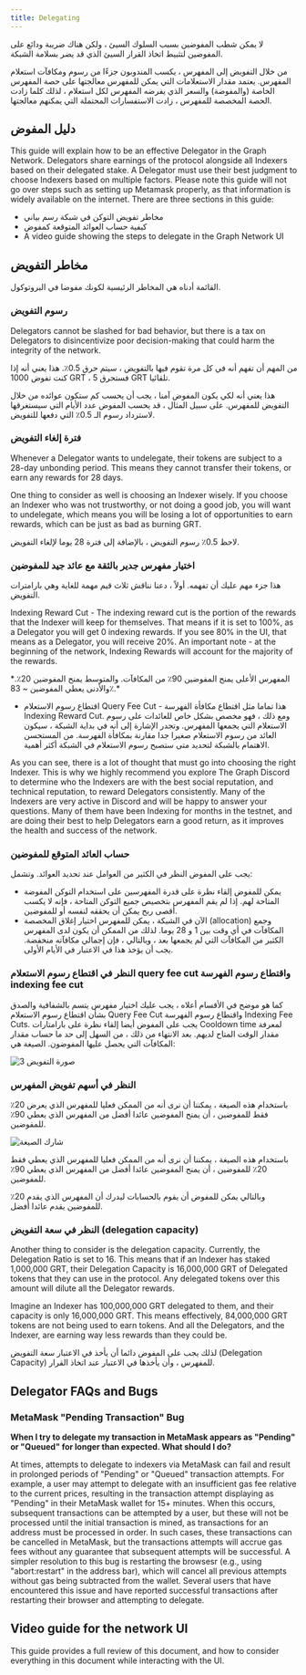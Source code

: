 ```yaml
---
title: Delegating
---
```


لا يمكن شطب المفوضين بسبب السلوك السيئ ، ولكن هناك ضريبة ودائع على المفوضين لتثبيط اتخاذ القرار السيئ الذي قد يضر بسلامة الشبكة.

من خلال التفويض إلى المفهرس ، يكسب المندوبون جزءًا من رسوم ومكافآت استعلام المفهرس. يعتمد مقدار الاستعلامات التي يمكن للمفهرس معالجتها على حصة المفهرس الخاصة (والمفوضة) والسعر الذي يفرضه المفهرس لكل استعلام ، لذلك كلما زادت الحصة المخصصة للمفهرس ، زادت الاستفسارات المحتملة التي يمكنهم معالجتها.

## دليل المفوض

This guide will explain how to be an effective Delegator in the Graph Network. Delegators share earnings of the protocol alongside all Indexers based on their delegated stake. A Delegator must use their best judgment to choose Indexers based on multiple factors. Please note this guide will not go over steps such as setting up Metamask properly, as that information is widely available on the internet. There are three sections in this guide:

- مخاطر تفويض التوكن في شبكة رسم بياني
- كيفية حساب العوائد المتوقعة كمفوض
- A video guide showing the steps to delegate in the Graph Network UI

## مخاطر التفويض

القائمة أدناه هي المخاطر الرئيسية لكونك مفوضا في البروتوكول.

### رسوم التفويض

Delegators cannot be slashed for bad behavior, but there is a tax on Delegators to disincentivize poor decision-making that could harm the integrity of the network.

من المهم أن تفهم أنه في كل مرة تقوم فيها بالتفويض ، سيتم حرق 0.5٪. هذا يعني أنه إذا كنت تفوض 1000 GRT ، فستحرق 5 GRT تلقائيا.

هذا يعني أنه لكي يكون المفوض آمنا ، يجب أن يحسب كم ستكون عوائده من خلال التفويض للمفهرس. على سبيل المثال ، قد يحسب المفوض عدد الأيام التي سيستغرقها لاسترداد رسوم الـ 0.5٪ التي دفعها للتفويض.

### فترة إلغاء التفويض

Whenever a Delegator wants to undelegate, their tokens are subject to a 28-day unbonding period. This means they cannot transfer their tokens, or earn any rewards for 28 days.

One thing to consider as well is choosing an Indexer wisely. If you choose an Indexer who was not trustworthy, or not doing a good job, you will want to undelegate, which means you will be losing a lot of opportunities to earn rewards, which can be just as bad as burning GRT.

<div sx={{ mx: 'auto', maxWidth: '400px' }}>لاحظ 0.5٪ رسوم التفويض ، بالإضافة إلى فترة 28 يوما لإلغاء التفويض.</div>

### اختيار مفهرس جدير بالثقة مع عائد جيد للمفوضين

هذا جزء مهم عليك أن تفهمه. أولاً ، دعنا نناقش ثلاث قيم مهمة للغاية وهي بارامترات التفويض.

Indexing Reward Cut - The indexing reward cut is the portion of the rewards that the Indexer will keep for themselves. That means if it is set to 100%, as a Delegator you will get 0 indexing rewards. If you see 80% in the UI, that means as a Delegator, you will receive 20%. An important note - at the beginning of the network, Indexing Rewards will account for the majority of the rewards.

<div sx={{ mx: 'auto', maxWidth: '700px' }}>
  *المفهرس الأعلى يمنح المفوضين 90٪ من المكافآت. والمتوسط يمنح المفوضين 20٪. والأدنى يعطي المفوضين ~ 83٪.*
</div>

- اقتطاع رسوم الاستعلام Query Fee Cut - هذا تماما مثل اقتطاع مكافأة الفهرسة Indexing Reward Cut. ومع ذلك ، فهو مخصص بشكل خاص للعائدات على رسوم الاستعلام التي يجمعها المفهرس. وتجدر الإشارة إلى أنه في بداية الشبكة ، سيكون العائد من رسوم الاستعلام صغيرا جدا مقارنة بمكافأة الفهرسة. من المستحسن الاهتمام بالشبكة لتحديد متى ستصبح رسوم الاستعلام في الشبكة أكثر أهمية.

As you can see, there is a lot of thought that must go into choosing the right Indexer. This is why we highly recommend you explore The Graph Discord to determine who the Indexers are with the best social reputation, and technical reputation, to reward Delegators consistently. Many of the Indexers are very active in Discord and will be happy to answer your questions. Many of them have been Indexing for months in the testnet, and are doing their best to help Delegators earn a good return, as it improves the health and success of the network.

### حساب العائد المتوقع للمفوضين

يجب على المفوض النظر في الكثير من العوامل عند تحديد العوائد. وتشمل:

- يمكن للمفوض إلقاء نظرة على قدرة المفهرسين على استخدام التوكن المفوضة المتاحة لهم. إذا لم يقم المفهرس بتخصيص جميع التوكن المتاحة ، فإنه لا يكسب أقصى ربح يمكن أن يحققه لنفسه أو للمفوضين.
- الآن في الشبكة ، يمكن للمفهرس اختيار إغلاق المخصصة (allocation) وجمع المكافآت في أي وقت بين 1 و 28 يوما. لذلك من الممكن أن يكون لدى المفهرس الكثير من المكافآت التي لم يجمعها بعد ، وبالتالي ، فإن إجمالي مكافآته منخفضة. يجب أن يؤخذ هذا في الاعتبار في الأيام الأولى.

### النظر في اقتطاع رسوم الاستعلام query fee cut واقتطاع رسوم الفهرسة indexing fee cut

كما هو موضح في الأقسام أعلاه ، يجب عليك اختيار مفهرس يتسم بالشفافية والصدق بشأن اقتطاع رسوم الاستعلام Query Fee Cut واقتطاع رسوم الفهرسة Indexing Fee Cuts. يجب على المفوض أيضا إلقاء نظرة على بارامتارات Cooldown time لمعرفة مقدار الوقت المتاح لديهم. بعد الانتهاء من ذلك ، من السهل إلى حد ما حساب مقدار المكافآت التي يحصل عليها المفوضون. الصيغة هي:

![صورة التفويض 3](/img/Delegation-Reward-Formula.png)

### النظر في أسهم تفويض المفهرس

باستخدام هذه الصيغة ، يمكننا أن نرى أنه من الممكن فعليا للمفهرس الذي يعرض 20٪ فقط للمفوضين ، أن يمنح المفوضين عائدا أفضل من المفهرس الذي يعطي 90٪ للمفوضين.

![شارك الصيغة](/img/Share-Forumla.png)

باستخدام هذه الصيغة ، يمكننا أن نرى أنه من الممكن فعليا للمفهرس الذي يعطي فقط 20٪ للمفوضين ، أن يمنح المفوضين عائدا أفضل من المفهرس الذي يعطي 90٪ للمفوضين.

وبالتالي يمكن للمفوض أن يقوم بالحسابات ليدرك أن المفهرس الذي يقدم 20٪ للمفوضين يقدم عائدا أفضل.

### النظر في سعة التفويض (delegation capacity)

Another thing to consider is the delegation capacity. Currently, the Delegation Ratio is set to 16. This means that if an Indexer has staked 1,000,000 GRT, their Delegation Capacity is 16,000,000 GRT of Delegated tokens that they can use in the protocol. Any delegated tokens over this amount will dilute all the Delegator rewards.

Imagine an Indexer has 100,000,000 GRT delegated to them, and their capacity is only 16,000,000 GRT. This means effectively, 84,000,000 GRT tokens are not being used to earn tokens. And all the Delegators, and the Indexer, are earning way less rewards than they could be.

لذلك يجب على المفوض دائما أن يأخذ في الاعتبار سعة التفويض (Delegation Capacity) للمفهرس ، وأن يأخذها في الاعتبار عند اتخاذ القرار.

## Delegator FAQs and Bugs

### MetaMask "Pending Transaction" Bug

**When I try to delegate my transaction in MetaMask appears as "Pending" or "Queued" for longer than expected. What should I do?**

At times, attempts to delegate to indexers via MetaMask can fail and result in prolonged periods of "Pending" or "Queued" transaction attempts. For example, a user may attempt to delegate with an insufficient gas fee relative to the current prices, resulting in the transaction attempt displaying as "Pending" in their MetaMask wallet for 15+ minutes. When this occurs, subsequent transactions can be attempted by a user, but these will not be processed until the initial transaction is mined, as transactions for an address must be processed in order. In such cases, these transactions can be cancelled in MetaMask, but the transactions attempts will accrue gas fees without any guarantee that subsequent attempts will be successful. A simpler resolution to this bug is restarting the browsesr (e.g., using "abort:restart" in the address bar), which will cancel all previous attempts without gas being subtracted from the wallet. Several users that have encountered this issue and have reported successful transactions after restarting their browser and attempting to delegate.

## Video guide for the network UI

This guide provides a full review of this document, and how to consider everything in this document while interacting with the UI.

<VideoEmbed youtube="2G7S2gdURdc" />
